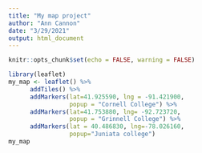 ```yaml
---
title: "My map project"
author: "Ann Cannon"
date: "3/29/2021"
output: html_document
---
```


```r
knitr::opts_chunk$set(echo = FALSE, warning = FALSE)
```

```r
library(leaflet)
my_map <- leaflet() %>%
      addTiles() %>%
      addMarkers(lat=41.925590, lng = -91.421900, 
                 popup = "Cornell College") %>%
      addMarkers(lat=41.753880, lng= -92.723720,
                 popup = "Grinnell College") %>%
      addMarkers(lat = 40.486830, lng=-78.026160,
                 popup="Juniata college")
my_map

```